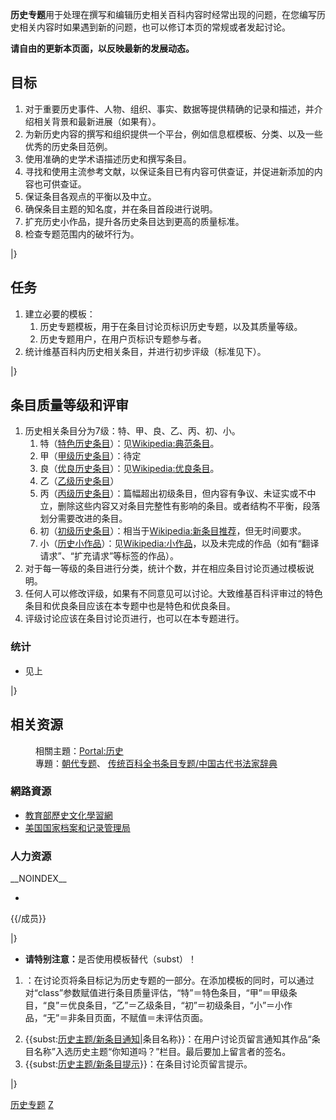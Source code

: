 {{歷史系列頁面}}
{{维基专题状态|active}}
{{Shortcut|WP:史}}{{portal|历史}}

'''历史专题'''用于处理在撰写和编辑历史相关百科内容时经常出现的问题，在您编写历史相关内容时如果遇到新的问题，也可以修订本页的常规或者发起讨论。

'''请自由的更新本页面，以反映最新的发展动态。'''

== 目标 ==
{{Portal:历史/栏目框1|[[File:Nuvola_apps_kworldclock.svg|48px]] 历史专题目标|width=100}}
# 对于重要历史事件、人物、组织、事实、数据等提供精确的记录和描述，并介绍相关背景和最新进展（如果有）。
# 为新历史内容的撰写和组织提供一个平台，例如信息框模板、分类、以及一些优秀的历史条目范例。
# 使用准确的史学术语描述历史和撰写条目。
# 寻找和使用主流参考文献，以保证条目已有内容可供查证，并促进新添加的内容也可供查证。
# 保证条目各观点的平衡以及中立。
# 确保条目主题的知名度，并在条目首段进行说明。
# 扩充历史小作品，提升各历史条目达到更高的质量标准。
# 检查专题范围内的破坏行为。
|}

== 任务 ==
{{Portal:历史/栏目框1|近期任务|width=100}}
# 建立必要的模板：
## 历史专题模板，用于在条目讨论页标识历史专题，以及其质量等级。
## 历史专题用户，在用户页标识专题参与者。
# 统计维基百科内历史相关条目，并进行初步评级（标准见下）。
|}

== 条目质量等级和评审 ==
{{Portal:历史/栏目框1|质量等级制度（试行）|width=100}}
{{WikiProject:历史/条目统计}}
# 历史相关条目分为7级：特、甲、良、乙、丙、初、小。
## 特（[[:Category:特色级历史条目|特色历史条目]]）：见[[Wikipedia:典范条目|Wikipedia:典范条目]]。
## 甲（[[:Category:甲级历史条目|甲级历史条目]]）：待定
## 良（[[:Category:优良级历史条目|优良历史条目]]）：见[[Wikipedia:优良条目|Wikipedia:优良条目]]。
## 乙（[[:Category:乙级历史条目|乙级历史条目]]）
## 丙（[[:Category:丙级历史条目|丙级历史条目]]）：篇幅超出初级条目，但内容有争议、未证实或不中立，删除这些内容又对条目完整性有影响的条目。或者结构不平衡，段落划分需要改进的条目。
## 初（[[:Category:初级历史条目|初级历史条目]]）：相当于[[Wikipedia:新条目推荐|Wikipedia:新条目推荐]]，但无时间要求。 
## 小（[[:Category:历史小作品|历史小作品]]）：见[[Wikipedia:小作品|Wikipedia:小作品]]，以及未完成的作品（如有“翻译请求”、“扩充请求”等标签的作品）。
# 对于每一等级的条目进行分类，统计个数，并在相应条目讨论页通过模板说明。
# 任何人可以修改评级，如果有不同意见可以讨论。大致维基百科评审过的特色条目和优良条目应该在本专题中也是特色和优良条目。
# 评级讨论应该在条目讨论页进行，也可以在本专题进行。
=== 统计 ===
*见上
|}

== 相关资源 ==
::{{Portal:历史/栏目框1|资源|width=100}}
{{See Also|Category:历史维基资源}}
:相關主題：[[Portal:历史|Portal:历史]]
:專題：[[WikiProject:朝代|朝代专题]]、 [[维基专题:传统百科全书条目/中国古代书法家辞典|传统百科全书条目专题/中国古代书法家辞典]]
===網路資源===
* [http://culture.edu.tw/index/index_new.php 教育部歷史文化學習網]
* [http://www.archives.gov/ 美国国家档案和记录管理局]

===人力资源===
__NOINDEX__
{{TOClimit|limit=2}}
<!--<div style="height:100px; overflow: auto; width: auto;"></div>--><!--目前內文還太少，可待晚點再增加收斂顯示-->
*{{Clickable button 2|url=https://zh.wikipedia.org/w/index.php?title=Wikipedia:%E5%8E%86%E5%8F%B2%E4%B8%93%E9%A2%98/%E6%88%90%E5%91%98&action=edit&section=11|請有興趣者留下簽名|class=mw-ui-progressive}}
{{/成员}}
</div>

|}

{{Portal:历史/栏目框1|模板|width=100}}
*'''请特别注意：'''是否使用模板替代（subst）！
# {{tl|历史专题}}：在讨论页将条目标记为历史专题的一部分。在添加模板的同时，可以通过对“class”参数赋值进行条目质量评估，“特”＝特色条目，“甲”＝甲级条目，“良”＝优良条目，“乙”＝乙级条目，“初”＝初级条目，“小”＝小作品，“无”＝非条目页面，不赋值＝未评估页面。
# <nowiki>{{subst:</nowiki>[[Template:历史主题/新条目通知|历史主题/新条目通知]]|条目名称}}：在用户讨论页留言通知其作品“条目名称”入选历史主题“你知道吗？”栏目。最后要加上留言者的签名。
#<nowiki>{{subst:</nowiki>[[Template:历史主题/新条目提示|历史主题/新条目提示]]}}：在条目讨论页留言提示。
|}

{{WikiProject Footer}}
[[Category:历史专题|]]
[[Category:历史维基资源|Z]]